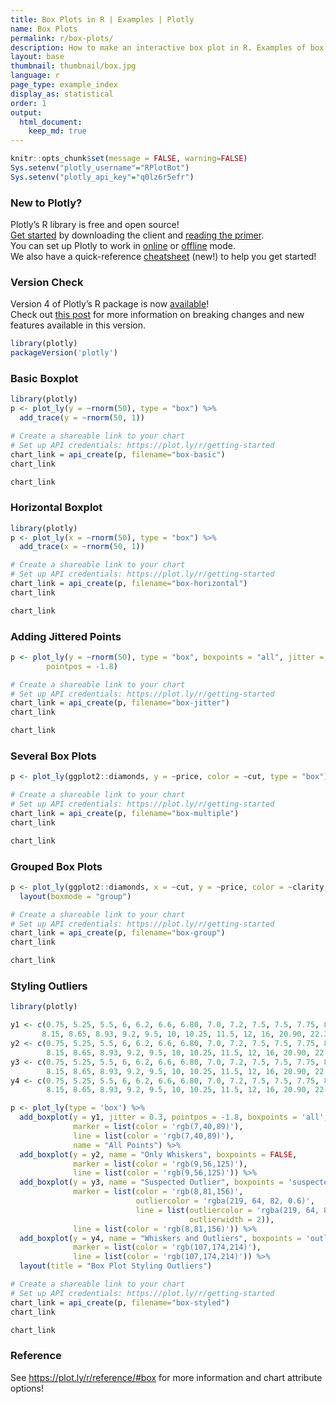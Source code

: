 ```yaml
---
title: Box Plots in R | Examples | Plotly
name: Box Plots
permalink: r/box-plots/
description: How to make an interactive box plot in R. Examples of box plots in R that are grouped, colored, and display the underlying data distribution.
layout: base
thumbnail: thumbnail/box.jpg
language: r
page_type: example_index
display_as: statistical
order: 1
output:
  html_document:
    keep_md: true
---
```


```r
knitr::opts_chunk$set(message = FALSE, warning=FALSE)
Sys.setenv("plotly_username"="RPlotBot")
Sys.setenv("plotly_api_key"="q0lz6r5efr")
```
### New to Plotly?

Plotly's R library is free and open source!<br>
[Get started](https://plot.ly/r/getting-started/) by downloading the client and [reading the primer](https://plot.ly/r/getting-started/).<br>
You can set up Plotly to work in [online](https://plot.ly/r/getting-started/#hosting-graphs-in-your-online-plotly-account) or [offline](https://plot.ly/r/offline/) mode.<br>
We also have a quick-reference [cheatsheet](https://images.plot.ly/plotly-documentation/images/r_cheat_sheet.pdf) (new!) to help you get started!

### Version Check

Version 4 of Plotly's R package is now [available](https://plot.ly/r/getting-started/#installation)!<br>
Check out [this post](http://moderndata.plot.ly/upgrading-to-plotly-4-0-and-above/) for more information on breaking changes and new features available in this version.
```r
library(plotly)
packageVersion('plotly')
```

### Basic Boxplot

```r
library(plotly)
p <- plot_ly(y = ~rnorm(50), type = "box") %>%
  add_trace(y = ~rnorm(50, 1))

# Create a shareable link to your chart
# Set up API credentials: https://plot.ly/r/getting-started
chart_link = api_create(p, filename="box-basic")
chart_link
```

```r
chart_link
```

### Horizontal Boxplot

```r
library(plotly)
p <- plot_ly(x = ~rnorm(50), type = "box") %>%
  add_trace(x = ~rnorm(50, 1))

# Create a shareable link to your chart
# Set up API credentials: https://plot.ly/r/getting-started
chart_link = api_create(p, filename="box-horizontal")
chart_link
```

```r
chart_link
```

### Adding Jittered Points

```r
p <- plot_ly(y = ~rnorm(50), type = "box", boxpoints = "all", jitter = 0.3,
        pointpos = -1.8)

# Create a shareable link to your chart
# Set up API credentials: https://plot.ly/r/getting-started
chart_link = api_create(p, filename="box-jitter")
chart_link
```

```r
chart_link
```


### Several Box Plots

```r
p <- plot_ly(ggplot2::diamonds, y = ~price, color = ~cut, type = "box")

# Create a shareable link to your chart
# Set up API credentials: https://plot.ly/r/getting-started
chart_link = api_create(p, filename="box-multiple")
chart_link
```

```r
chart_link
```

### Grouped Box Plots

```r
p <- plot_ly(ggplot2::diamonds, x = ~cut, y = ~price, color = ~clarity, type = "box") %>%
  layout(boxmode = "group")

# Create a shareable link to your chart
# Set up API credentials: https://plot.ly/r/getting-started
chart_link = api_create(p, filename="box-group")
chart_link
```

```r
chart_link
```

### Styling Outliers

```r
library(plotly)

y1 <- c(0.75, 5.25, 5.5, 6, 6.2, 6.6, 6.80, 7.0, 7.2, 7.5, 7.5, 7.75, 8.15,
       8.15, 8.65, 8.93, 9.2, 9.5, 10, 10.25, 11.5, 12, 16, 20.90, 22.3, 23.25)
y2 <- c(0.75, 5.25, 5.5, 6, 6.2, 6.6, 6.80, 7.0, 7.2, 7.5, 7.5, 7.75, 8.15,
        8.15, 8.65, 8.93, 9.2, 9.5, 10, 10.25, 11.5, 12, 16, 20.90, 22.3, 23.25)
y3 <- c(0.75, 5.25, 5.5, 6, 6.2, 6.6, 6.80, 7.0, 7.2, 7.5, 7.5, 7.75, 8.15,
        8.15, 8.65, 8.93, 9.2, 9.5, 10, 10.25, 11.5, 12, 16, 20.90, 22.3, 23.25)
y4 <- c(0.75, 5.25, 5.5, 6, 6.2, 6.6, 6.80, 7.0, 7.2, 7.5, 7.5, 7.75, 8.15,
        8.15, 8.65, 8.93, 9.2, 9.5, 10, 10.25, 11.5, 12, 16, 20.90, 22.3, 23.25)

p <- plot_ly(type = 'box') %>%
  add_boxplot(y = y1, jitter = 0.3, pointpos = -1.8, boxpoints = 'all',
              marker = list(color = 'rgb(7,40,89)'),
              line = list(color = 'rgb(7,40,89)'),
              name = "All Points") %>%
  add_boxplot(y = y2, name = "Only Whiskers", boxpoints = FALSE,
              marker = list(color = 'rgb(9,56,125)'),
              line = list(color = 'rgb(9,56,125)')) %>%
  add_boxplot(y = y3, name = "Suspected Outlier", boxpoints = 'suspectedoutliers',
              marker = list(color = 'rgb(8,81,156)',
                            outliercolor = 'rgba(219, 64, 82, 0.6)',
                            line = list(outliercolor = 'rgba(219, 64, 82, 1.0)',
                                        outlierwidth = 2)),
              line = list(color = 'rgb(8,81,156)')) %>%
  add_boxplot(y = y4, name = "Whiskers and Outliers", boxpoints = 'outliers',
              marker = list(color = 'rgb(107,174,214)'),
              line = list(color = 'rgb(107,174,214)')) %>%
  layout(title = "Box Plot Styling Outliers")

# Create a shareable link to your chart
# Set up API credentials: https://plot.ly/r/getting-started
chart_link = api_create(p, filename="box-styled")
chart_link
```

```r
chart_link
```

### Reference

See [https://plot.ly/r/reference/#box](https://plot.ly/r/reference/#box) for more information and chart attribute options!

